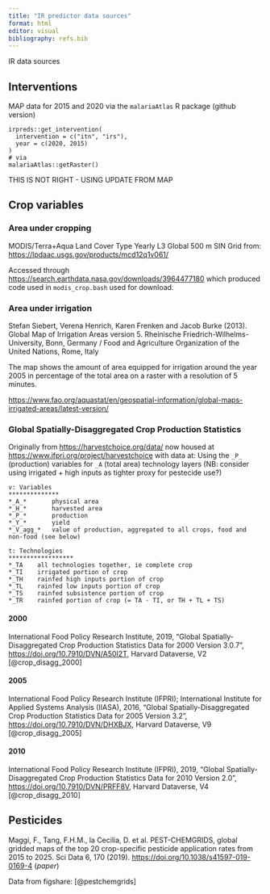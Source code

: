 ```yaml
---
title: "IR predictor data sources"
format: html
editor: visual
bibliography: refs.bib
---
```


IR data sources

## Interventions

MAP data for 2015 and 2020 via the `malariaAtlas` R package (github version)
```
irpreds::get_intervention(
  intervention = c("itn", "irs"),
  year = c(2020, 2015)
)
# via
malariaAtlas::getRaster()
```

THIS IS NOT RIGHT - USING UPDATE FROM MAP


## Crop variables


### Area under cropping
MODIS/Terra+Aqua Land Cover Type Yearly L3 Global 500 m SIN Grid from: 
[https://lpdaac.usgs.gov/products/mcd12q1v061/]()

Accessed through [https://search.earthdata.nasa.gov/downloads/3964477180]()
which produced code used in `modis_crop.bash` used for download.


### Area under irrigation
Stefan Siebert, Verena Henrich, Karen Frenken and Jacob Burke (2013). Global Map
of Irrigation Areas version 5. Rheinische Friedrich-Wilhelms-University, Bonn,
Germany / Food and Agriculture Organization of the United Nations, Rome, Italy

The map shows the amount of area equipped for irrigation around the year 2005 in
percentage of the total area on a raster with a resolution of 5 minutes.

[https://www.fao.org/aquastat/en/geospatial-information/global-maps-irrigated-areas/latest-version/]()


### Global Spatially-Disaggregated Crop Production Statistics
Originally from [https://harvestchoice.org/data/]() now housed at
[https://www.ifpri.org/project/harvestchoice]() with data at:
Using the `_P_` (production) variables for `_A` (total area) technology layers
(NB: consider using irrigated + high inputs as tighter proxy for pestecide use?)
```
v: Variables
**************
*_A_*		physical area
*_H_*		harvested area
*_P_*		production
*_Y_*		yield
*_V_agg_*	value of production, aggregated to all crops, food and non-food (see below)

t: Technologies
******************
*_TA	all technologies together, ie complete crop
*_TI	irrigated portion of crop
*_TH	rainfed high inputs portion of crop
*_TL	rainfed low inputs portion of crop
*_TS	rainfed subsistence portion of crop
*_TR	rainfed portion of crop (= TA - TI, or TH + TL + TS)
```

#### 2000
International Food Policy Research Institute, 2019, "Global Spatially-
Disaggregated Crop Production Statistics Data for 2000 Version 3.0.7", 
[https://doi.org/10.7910/DVN/A50I2T](), Harvard Dataverse, V2
[@crop_disagg_2000]

#### 2005
International Food Policy Research Institute (IFPRI); International Institute 
for Applied Systems Analysis (IIASA), 2016, "Global Spatially-Disaggregated Crop
Production Statistics Data for 2005 Version 3.2", 
[https://doi.org/10.7910/DVN/DHXBJX](), Harvard Dataverse, V9
[@crop_disagg_2005]

#### 2010
International Food Policy Research Institute (IFPRI), 2019, "Global Spatially-
Disaggregated Crop Production Statistics Data for 2010 Version 2.0", 
[https://doi.org/10.7910/DVN/PRFF8V](), Harvard Dataverse, V4 
[@crop_disagg_2010]


## Pesticides

Maggi, F., Tang, F.H.M., la Cecilia, D. et al. PEST-CHEMGRIDS, global gridded 
maps of the top 20 crop-specific pesticide application rates from 2015 to 2025.
Sci Data 6, 170 (2019). [https://doi.org/10.1038/s41597-019-0169-4]() (*paper*)

Data from figshare: [@pestchemgrids]


